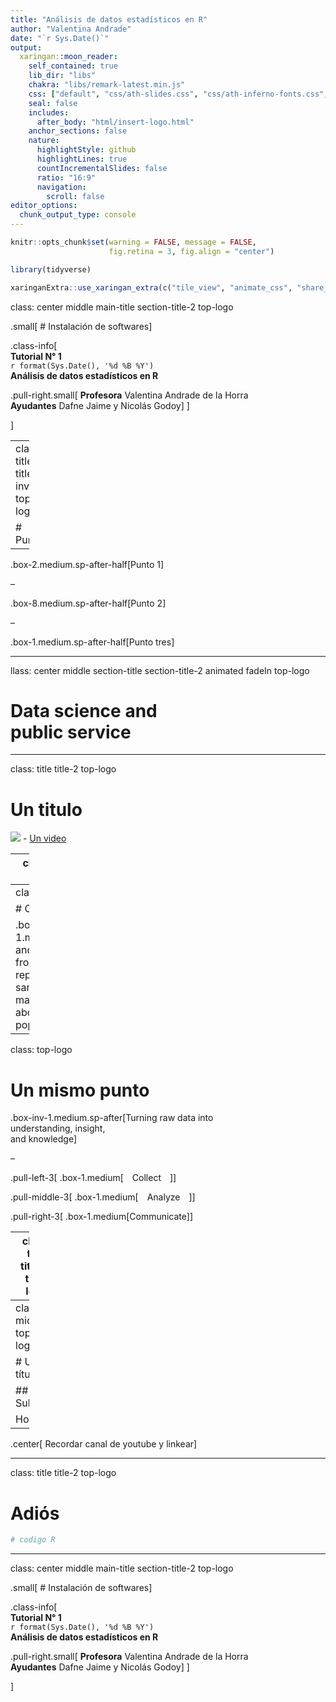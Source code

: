 ```yaml
---
title: "Análisis de datos estadísticos en R"
author: "Valentina Andrade"
date: "`r Sys.Date()`"
output:
  xaringan::moon_reader:
    self_contained: true
    lib_dir: "libs"
    chakra: "libs/remark-latest.min.js"
    css: ["default", "css/ath-slides.css", "css/ath-inferno-fonts.css", "css/animate.css"]
    seal: false
    includes:
      after_body: "html/insert-logo.html"
    anchor_sections: false
    nature:
      highlightStyle: github
      highlightLines: true
      countIncrementalSlides: false
      ratio: "16:9"
      navigation:
        scroll: false
editor_options: 
  chunk_output_type: console
---
```


```r
knitr::opts_chunk$set(warning = FALSE, message = FALSE, 
                      fig.retina = 3, fig.align = "center")
```

```r
library(tidyverse)
```

```r
xaringanExtra::use_xaringan_extra(c("tile_view", "animate_css", "share_again", "scribble", "frezeeframe"))
```

class: center middle main-title section-title-2 top-logo

.small[
# Instalación de softwares
]

.class-info[
<br>
**Tutorial N° 1**<br>
`r format(Sys.Date(), '%d %B %Y')`<br>
**Análisis de datos estadísticos en R**
<br>

.pull-right.small[
**Profesora** Valentina Andrade de la Horra <br>
**Ayudantes** Dafne Jaime y Nicolás Godoy
]
]

]

---
class: title title-inv-2 top-logo

# Puntos

--

.box-2.medium.sp-after-half[Punto 1]

--

.box-8.medium.sp-after-half[Punto 2]

--

.box-1.medium.sp-after-half[Punto tres]

---

llass: center middle section-title section-title-2 animated fadeIn top-logo

# Data science and<br>public service

---

class: title title-2 top-logo

# Un titulo

![](img/logo.png)
- [Un video](https://www.youtube.com/watch?v=UOoMzaWOQJA)

---
class: title title-1 top-logo

---
class: top-logo

# Otro punto


.box-inv-1.medium[Collecting and analyzing data from a representative sample in order to make inferences about a whole population]

---
class: top-logo

# Un mismo punto

.box-inv-1.medium.sp-after[Turning raw data into<br>understanding, insight,<br>and knowledge]

--

.pull-left-3[
.box-1.medium[&emsp;Collect&emsp;]
]

.pull-middle-3[
.box-1.medium[&emsp;Analyze&emsp;]
]

.pull-right-3[
.box-1.medium[Communicate]
]


---
class: title title-2 top-logo

# Hola → como estan


---
class: middle top-logo

# Un título

## Subtítulo

Hola

---

.center[
Recordar canal de youtube y linkear]

---

class: title title-2 top-logo

# Adiós

```r
# codigo R
```
---
class: center middle main-title section-title-2 top-logo

.small[
# Instalación de softwares
]

.class-info[
<br>
**Tutorial N° 1**<br>
`r format(Sys.Date(), '%d %B %Y')`<br>
**Análisis de datos estadísticos en R**
<br>

.pull-right.small[
**Profesora** Valentina Andrade de la Horra <br>
**Ayudantes** Dafne Jaime y Nicolás Godoy
]
]

]

